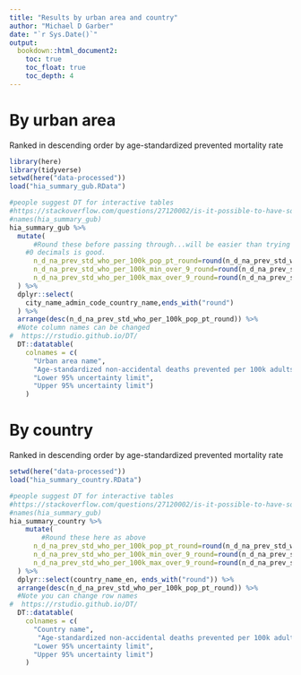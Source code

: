 ```yaml
---
title: "Results by urban area and country"
author: "Michael D Garber"
date: "`r Sys.Date()`"
output:
  bookdown::html_document2:
    toc: true
    toc_float: true
    toc_depth: 4
---
```


# By urban area
Ranked in descending order by age-standardized prevented mortality rate
```r
library(here)
library(tidyverse)
setwd(here("data-processed"))
load("hia_summary_gub.RData")

#people suggest DT for interactive tables
#https://stackoverflow.com/questions/27120002/is-it-possible-to-have-sortable-interactive-table-in-rmarkdown
#names(hia_summary_gub)
hia_summary_gub %>% 
  mutate(
      #Round these before passing through...will be easier than trying to round using data table
    #0 decimals is good.
      n_d_na_prev_std_who_per_100k_pop_pt_round=round(n_d_na_prev_std_who_per_100k_pop_pt),
      n_d_na_prev_std_who_per_100k_min_over_9_round=round(n_d_na_prev_std_who_per_100k_pop_min_over_9),
      n_d_na_prev_std_who_per_100k_max_over_9_round=round(n_d_na_prev_std_who_per_100k_pop_max_over_9)
  ) %>% 
  dplyr::select(
    city_name_admin_code_country_name,ends_with("round")
  ) %>% 
  arrange(desc(n_d_na_prev_std_who_per_100k_pop_pt_round)) %>% 
  #Note column names can be changed
#  https://rstudio.github.io/DT/
  DT::datatable(
    colnames = c(
      "Urban area name", 
      "Age-standardized non-accidental deaths prevented per 100k adults 30+",
      "Lower 95% uncertainty limit",
      "Upper 95% uncertainty limit")
    ) 
```

# By country
Ranked in descending order by age-standardized prevented mortality rate
```r
setwd(here("data-processed"))
load("hia_summary_country.RData")

#people suggest DT for interactive tables
#https://stackoverflow.com/questions/27120002/is-it-possible-to-have-sortable-interactive-table-in-rmarkdown
#names(hia_summary_gub)
hia_summary_country %>% 
    mutate(
        #Round these here as above
      n_d_na_prev_std_who_per_100k_pop_pt_round=round(n_d_na_prev_std_who_per_100k_pop_pt),
      n_d_na_prev_std_who_per_100k_min_over_9_round=round(n_d_na_prev_std_who_per_100k_pop_min_over_9),
      n_d_na_prev_std_who_per_100k_max_over_9_round=round(n_d_na_prev_std_who_per_100k_pop_max_over_9)
  ) %>% 
  dplyr::select(country_name_en, ends_with("round")) %>% 
  arrange(desc(n_d_na_prev_std_who_per_100k_pop_pt_round)) %>% 
  #Note you can change row names
#  https://rstudio.github.io/DT/
  DT::datatable(
    colnames = c(
      "Country name", 
       "Age-standardized non-accidental deaths prevented per 100k adults 30+",
      "Lower 95% uncertainty limit",
      "Upper 95% uncertainty limit")
    ) 
```